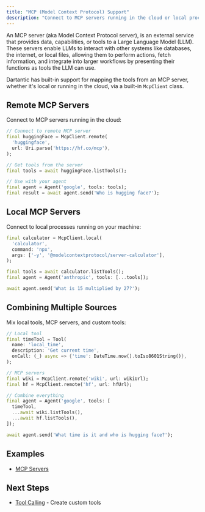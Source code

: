 ```yaml
---
title: "MCP (Model Context Protocol) Support"
description: "Connect to MCP servers running in the cloud or local processes on your machine."
---
```


An MCP server (aka Model Context Protocol server), is an external service that
provides data, capabilities, or tools to a Large Language Model (LLM). These
servers enable LLMs to interact with other systems like databases, the internet,
or local files, allowing them to perform actions, fetch information, and
integrate into larger workflows by presenting their functions as tools the LLM
can use.  

Dartantic has built-in support for mapping the tools from an MCP server, whether
it's local or running in the cloud, via a built-in `McpClient` class.

## Remote MCP Servers

Connect to MCP servers running in the cloud:

```dart
// Connect to remote MCP server
final huggingFace = McpClient.remote(
  'huggingface',
  url: Uri.parse('https://hf.co/mcp'),
);

// Get tools from the server
final tools = await huggingFace.listTools();

// Use with your agent
final agent = Agent('google', tools: tools);
final result = await agent.send('Who is hugging face?');
```

## Local MCP Servers

Connect to local processes running on your machine:

```dart
final calculator = McpClient.local(
  'calculator',
  command: 'npx',
  args: ['-y', '@modelcontextprotocol/server-calculator'],
);

final tools = await calculator.listTools();
final agent = Agent('anthropic', tools: [...tools]);

await agent.send('What is 15 multiplied by 27?');
```

## Combining Multiple Sources

Mix local tools, MCP servers, and custom tools:

```dart
// Local tool
final timeTool = Tool(
  name: 'local_time',
  description: 'Get current time',
  onCall: (_) async => {'time': DateTime.now().toIso8601String()},
);

// MCP servers
final wiki = McpClient.remote('wiki', url: wikiUrl);
final hf = McpClient.remote('hf', url: hfUrl);

// Combine everything
final agent = Agent('google', tools: [
  timeTool,
  ...await wiki.listTools(),
  ...await hf.listTools(),
]);

await agent.send('What time is it and who is hugging face?');
```

## Examples

- [MCP
  Servers](https://github.com/csells/dartantic_ai/blob/main/packages/dartantic_ai/example/bin/mcp_servers.dart)

## Next Steps

- [Tool Calling](/tool-calling) - Create custom tools